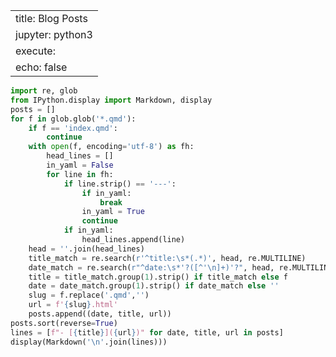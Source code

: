 
---
title: Blog Posts
jupyter: python3
execute:
  echo: false
---

```python
import re, glob
from IPython.display import Markdown, display
posts = []
for f in glob.glob('*.qmd'):
    if f == 'index.qmd':
        continue
    with open(f, encoding='utf-8') as fh:
        head_lines = []
        in_yaml = False
        for line in fh:
            if line.strip() == '---':
                if in_yaml:
                    break
                in_yaml = True
                continue
            if in_yaml:
                head_lines.append(line)
    head = ''.join(head_lines)
    title_match = re.search(r'^title:\s*(.*)', head, re.MULTILINE)
    date_match = re.search(r"^date:\s*'?([^'\n]+)'?", head, re.MULTILINE)
    title = title_match.group(1).strip() if title_match else f
    date = date_match.group(1).strip() if date_match else ''
    slug = f.replace('.qmd','')
    url = f'{slug}.html'
    posts.append((date, title, url))
posts.sort(reverse=True)
lines = [f"- [{title}]({url})" for date, title, url in posts]
display(Markdown('\n'.join(lines)))
```
